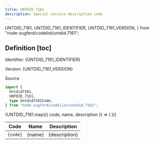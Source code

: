```yaml
---
title: UNTDID 7161
description: Special service description code
---
```


  UNTDID_7161,
  UNTDID_7161_IDENTIFIER,
  UNTDID_7161_VERSION,
} from "node-zugferd/codelist/untdid.7161";

## Definition [toc]

Identifier: <span className="text-fd-muted-foreground">{UNTDID_7161_IDENTIFIER}</span>

Version: <span className="text-fd-muted-foreground">{UNTDID_7161_VERSION}</span>

<div className="w-fit">
  <Link
    href="https://www.xrepository.de/details/urn:xoev-de:kosit:codeliste:untdid.7161"
    target="_blank"
  >
    Source
  </Link>
</div>

```ts
import {
  Untdid7161,
  UNTDID_7161,
  type Untdid7161Code,
} from "node-zugferd/codelist/untdid.7161";
```

<table>
  <thead>
    <tr>
      <th>Code</th>
      <th>Name</th>
      <th>Description</th>
    </tr>
  </thead>
  <tbody>
    {UNTDID_7161.map(({ code, name, description }) => (
      <tr key={code}>
        <td className="text-center">
          <code>{code}</code>
        </td>
        <td>{name}</td>
        <td>{description}</td>
      </tr>
    ))}
  </tbody>
</table>
